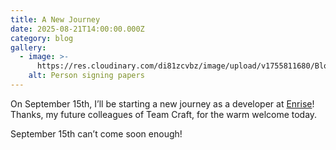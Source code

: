 ```yaml
---
title: A New Journey
date: 2025-08-21T14:00:00.000Z
category: blog
gallery:
  - image: >-
      https://res.cloudinary.com/di81zcvbz/image/upload/v1755811680/Blog/IMG_7706_lxdbe6.jpg
    alt: Person signing papers
---
```


On September 15th, I’ll be starting a new journey as a developer at [Enrise](https://enrise.com/)! Thanks, my future colleagues of Team Craft, for the warm welcome today.

September 15th can’t come soon enough!
